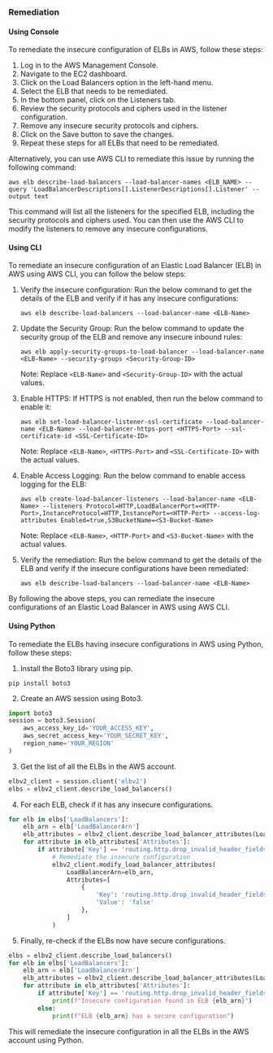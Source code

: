 ### Remediation

#### Using Console

To remediate the insecure configuration of ELBs in AWS, follow these steps:

1. Log in to the AWS Management Console.
2. Navigate to the EC2 dashboard.
3. Click on the Load Balancers option in the left-hand menu.
4. Select the ELB that needs to be remediated.
5. In the bottom panel, click on the Listeners tab.
6. Review the security protocols and ciphers used in the listener configuration.
7. Remove any insecure security protocols and ciphers.
8. Click on the Save button to save the changes.
9. Repeat these steps for all ELBs that need to be remediated.

Alternatively, you can use AWS CLI to remediate this issue by running the following command:

```
aws elb describe-load-balancers --load-balancer-names <ELB_NAME> --query 'LoadBalancerDescriptions[].ListenerDescriptions[].Listener' --output text
```

This command will list all the listeners for the specified ELB, including the security protocols and ciphers used. You can then use the AWS CLI to modify the listeners to remove any insecure configurations.

#### Using CLI

To remediate an insecure configuration of an Elastic Load Balancer (ELB) in AWS using AWS CLI, you can follow the below steps:

1. Verify the insecure configuration: 
   Run the below command to get the details of the ELB and verify if it has any insecure configurations:
   ```
   aws elb describe-load-balancers --load-balancer-name <ELB-Name>
   ```

2. Update the Security Group:
   Run the below command to update the security group of the ELB and remove any insecure inbound rules:
   ```
   aws elb apply-security-groups-to-load-balancer --load-balancer-name <ELB-Name> --security-groups <Security-Group-ID>
   ```

   Note: Replace `<ELB-Name>` and `<Security-Group-ID>` with the actual values.

3. Enable HTTPS:
   If HTTPS is not enabled, then run the below command to enable it:
   ```
   aws elb set-load-balancer-listener-ssl-certificate --load-balancer-name <ELB-Name> --load-balancer-https-port <HTTPS-Port> --ssl-certificate-id <SSL-Certificate-ID>
   ```

   Note: Replace `<ELB-Name>`, `<HTTPS-Port>` and `<SSL-Certificate-ID>` with the actual values.

4. Enable Access Logging:
   Run the below command to enable access logging for the ELB:
   ```
   aws elb create-load-balancer-listeners --load-balancer-name <ELB-Name> --listeners Protocol=HTTP,LoadBalancerPort=<HTTP-Port>,InstanceProtocol=HTTP,InstancePort=<HTTP-Port> --access-log-attributes Enabled=true,S3BucketName=<S3-Bucket-Name>
   ```

   Note: Replace `<ELB-Name>`, `<HTTP-Port>` and `<S3-Bucket-Name>` with the actual values.

5. Verify the remediation:
   Run the below command to get the details of the ELB and verify if the insecure configurations have been remediated:
   ```
   aws elb describe-load-balancers --load-balancer-name <ELB-Name>
   ``` 

By following the above steps, you can remediate the insecure configurations of an Elastic Load Balancer in AWS using AWS CLI.

#### Using Python

To remediate the ELBs having insecure configurations in AWS using Python, follow these steps:

1. Install the Boto3 library using pip.

```
pip install boto3
```

2. Create an AWS session using Boto3.

```python
import boto3
session = boto3.Session(
    aws_access_key_id='YOUR_ACCESS_KEY',
    aws_secret_access_key='YOUR_SECRET_KEY',
    region_name='YOUR_REGION'
)
```

3. Get the list of all the ELBs in the AWS account.

```python
elbv2_client = session.client('elbv2')
elbs = elbv2_client.describe_load_balancers()
```

4. For each ELB, check if it has any insecure configurations.

```python
for elb in elbs['LoadBalancers']:
    elb_arn = elb['LoadBalancerArn']
    elb_attributes = elbv2_client.describe_load_balancer_attributes(LoadBalancerArn=elb_arn)
    for attribute in elb_attributes['Attributes']:
        if attribute['Key'] == 'routing.http.drop_invalid_header_fields.enabled' and attribute['Value'] == 'true':
            # Remediate the insecure configuration
            elbv2_client.modify_load_balancer_attributes(
                LoadBalancerArn=elb_arn,
                Attributes=[
                    {
                        'Key': 'routing.http.drop_invalid_header_fields.enabled',
                        'Value': 'false'
                    },
                ]
            )
```

5. Finally, re-check if the ELBs now have secure configurations.

```python
elbs = elbv2_client.describe_load_balancers()
for elb in elbs['LoadBalancers']:
    elb_arn = elb['LoadBalancerArn']
    elb_attributes = elbv2_client.describe_load_balancer_attributes(LoadBalancerArn=elb_arn)
    for attribute in elb_attributes['Attributes']:
        if attribute['Key'] == 'routing.http.drop_invalid_header_fields.enabled' and attribute['Value'] == 'true':
            print(f"Insecure configuration found in ELB {elb_arn}")
        else:
            print(f"ELB {elb_arn} has a secure configuration")
```

This will remediate the insecure configuration in all the ELBs in the AWS account using Python.

